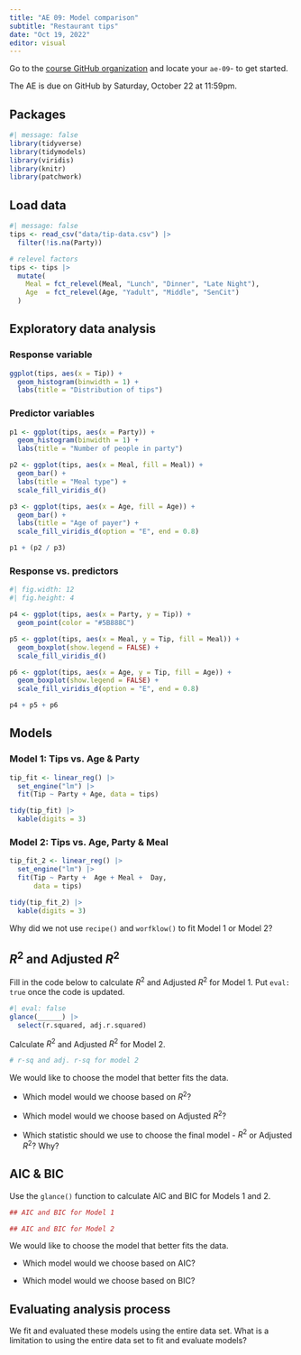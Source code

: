 ```yaml
---
title: "AE 09: Model comparison"
subtitle: "Restaurant tips"
date: "Oct 19, 2022"
editor: visual
---
```


::: callout-important
Go to the [course GitHub organization](https://github.com/sta210-fa22) and locate your `ae-09`- to get started.

The AE is due on GitHub by Saturday, October 22 at 11:59pm.
:::

## Packages

```r
#| message: false
library(tidyverse)
library(tidymodels)
library(viridis)
library(knitr)
library(patchwork)
```

## Load data

```r
#| message: false
tips <- read_csv("data/tip-data.csv") |>
  filter(!is.na(Party))
```

```r
# relevel factors
tips <- tips |>
  mutate(
    Meal = fct_relevel(Meal, "Lunch", "Dinner", "Late Night"),
    Age  = fct_relevel(Age, "Yadult", "Middle", "SenCit")
  )
```

## Exploratory data analysis

### Response variable

```r
ggplot(tips, aes(x = Tip)) +
  geom_histogram(binwidth = 1) +
  labs(title = "Distribution of tips")
```

### Predictor variables

```r
p1 <- ggplot(tips, aes(x = Party)) +
  geom_histogram(binwidth = 1) +
  labs(title = "Number of people in party")

p2 <- ggplot(tips, aes(x = Meal, fill = Meal)) +
  geom_bar() +
  labs(title = "Meal type") +
  scale_fill_viridis_d()

p3 <- ggplot(tips, aes(x = Age, fill = Age)) +
  geom_bar() +
  labs(title = "Age of payer") +
  scale_fill_viridis_d(option = "E", end = 0.8)

p1 + (p2 / p3)
```

### Response vs. predictors

```r
#| fig.width: 12
#| fig.height: 4

p4 <- ggplot(tips, aes(x = Party, y = Tip)) +
  geom_point(color = "#5B888C")

p5 <- ggplot(tips, aes(x = Meal, y = Tip, fill = Meal)) +
  geom_boxplot(show.legend = FALSE) +
  scale_fill_viridis_d()

p6 <- ggplot(tips, aes(x = Age, y = Tip, fill = Age)) +
  geom_boxplot(show.legend = FALSE) +
  scale_fill_viridis_d(option = "E", end = 0.8)

p4 + p5 + p6
```

## Models

### Model 1: Tips vs. Age & Party

```r
tip_fit <- linear_reg() |>
  set_engine("lm") |>
  fit(Tip ~ Party + Age, data = tips)

tidy(tip_fit) |>
  kable(digits = 3)
```

### Model 2: Tips vs. Age, Party & Meal 

```r
tip_fit_2 <- linear_reg() |>
  set_engine("lm") |>
  fit(Tip ~ Party +  Age + Meal +  Day, 
      data = tips)

tidy(tip_fit_2) |>
  kable(digits = 3)
```

::: {.callout-note appearance="minimal" icon="false"}
Why did we not use `recipe()` and `worfklow()` to fit Model 1 or Model 2?
:::

## $R^2$ and Adjusted $R^2$

Fill in the code below to calculate $R^2$ and Adjusted $R^2$ for Model 1. Put `eval: true` once the code is updated.

```r
#| eval: false
glance(______) |>
  select(r.squared, adj.r.squared)
```

Calculate $R^2$ and Adjusted $R^2$ for Model 2.

```r
# r-sq and adj. r-sq for model 2
```

::: {.callout-note appearance="minimal" icon="false"}
We would like to choose the model that better fits the data.

-   Which model would we choose based on $R^2$?

-   Which model would we choose based on Adjusted $R^2$?

-   Which statistic should we use to choose the final model - $R^2$ or Adjusted $R^2$? Why?
:::

## AIC & BIC

Use the `glance()` function to calculate AIC and BIC for Models 1 and 2.

```r
## AIC and BIC for Model 1
```

```r
## AIC and BIC for Model 2
```

::: {.callout-note appearance="minimal"}
We would like to choose the model that better fits the data.

-   Which model would we choose based on AIC?

-   Which model would we choose based on BIC?
:::

## Evaluating analysis process

::: {.callout-note appearance="minimal"}
We fit and evaluated these models using the entire data set. What is a limitation to using the entire data set to fit and evaluate models?
:::
